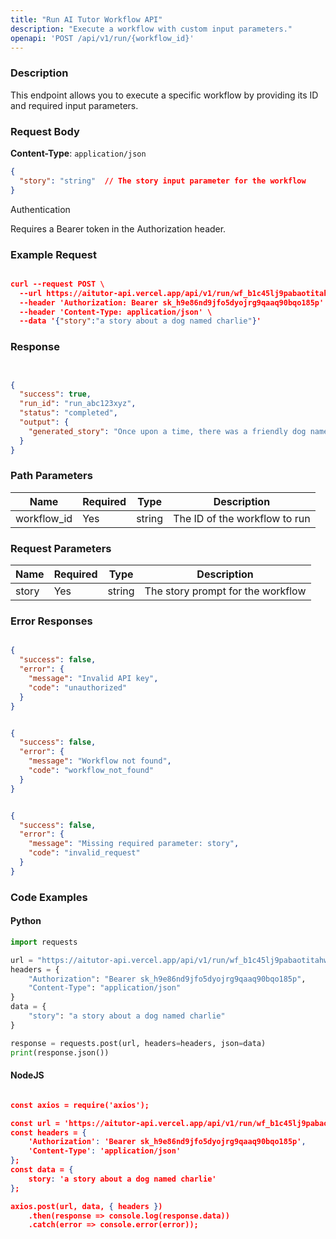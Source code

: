 ```yaml
---
title: "Run AI Tutor Workflow API"
description: "Execute a workflow with custom input parameters."
openapi: 'POST /api/v1/run/{workflow_id}'
---
```


### Description

This endpoint allows you to execute a specific workflow by providing its ID and required input parameters.

### Request Body

**Content-Type**: `application/json`

```json
{
  "story": "string"  // The story input parameter for the workflow
}
```

Authentication

Requires a Bearer token in the Authorization header.

### Example Request

```json

curl --request POST \
  --url https://aitutor-api.vercel.app/api/v1/run/wf_b1c45lj9pabaotitahwfk9gb \
  --header 'Authorization: Bearer sk_h9e86nd9jfo5dyojrg9qaaq90bqo185p' \
  --header 'Content-Type: application/json' \
  --data '{"story":"a story about a dog named charlie"}'

```

### Response

```json


{
  "success": true,
  "run_id": "run_abc123xyz",
  "status": "completed",
  "output": {
    "generated_story": "Once upon a time, there was a friendly dog named Charlie..."
  }
}

```

### Path Parameters

| Name | Required | Type | Description |
| --- | --- | --- | --- |
| workflow_id | Yes | string | The ID of the workflow to run |

### Request Parameters

| Name | Required | Type | Description |
| --- | --- | --- | --- |
| story | Yes | string | The story prompt for the workflow |

### Error Responses


```json

{
  "success": false,
  "error": {
    "message": "Invalid API key",
    "code": "unauthorized"
  }
}

```

```json

{
  "success": false,
  "error": {
    "message": "Workflow not found",
    "code": "workflow_not_found"
  }
}

```


```json

{
  "success": false,
  "error": {
    "message": "Missing required parameter: story",
    "code": "invalid_request"
  }
}

```


### Code Examples

#### Python

```python
import requests

url = "https://aitutor-api.vercel.app/api/v1/run/wf_b1c45lj9pabaotitahwfk9gb"
headers = {
    "Authorization": "Bearer sk_h9e86nd9jfo5dyojrg9qaaq90bqo185p",
    "Content-Type": "application/json"
}
data = {
    "story": "a story about a dog named charlie"
}

response = requests.post(url, headers=headers, json=data)
print(response.json())

```

#### NodeJS

```json

const axios = require('axios');

const url = 'https://aitutor-api.vercel.app/api/v1/run/wf_b1c45lj9pabaotitahwfk9gb';
const headers = {
    'Authorization': 'Bearer sk_h9e86nd9jfo5dyojrg9qaaq90bqo185p',
    'Content-Type': 'application/json'
};
const data = {
    story: 'a story about a dog named charlie'
};

axios.post(url, data, { headers })
    .then(response => console.log(response.data))
    .catch(error => console.error(error));

```

